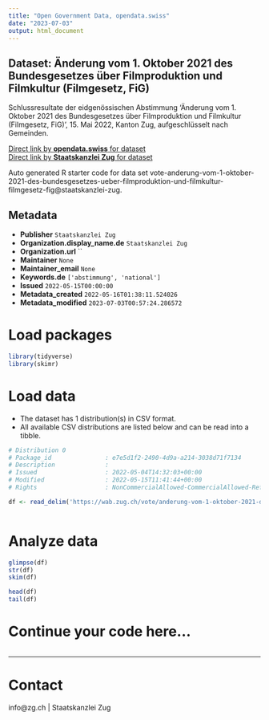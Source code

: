 ```yaml
---
title: "Open Government Data, opendata.swiss"
date: "2023-07-03"
output: html_document
---
```


## Dataset: Änderung vom 1. Oktober 2021 des Bundesgesetzes über Filmproduktion und Filmkultur (Filmgesetz, FiG)

Schlussresultate der eidgenössischen Abstimmung 'Änderung vom 1. Oktober 2021 des Bundesgesetzes über Filmproduktion und Filmkultur (Filmgesetz, FiG)', 15. Mai 2022, Kanton Zug, aufgeschlüsselt nach Gemeinden.

[Direct link by **opendata.swiss** for dataset](https://opendata.swiss/de/dataset/anderung-vom-1-oktober-2021-des-bundesgesetzes-uber-filmproduktion-und-filmkultur-filmgesetz-fi)<br>
[Direct link by **Staatskanzlei Zug** for dataset](https://wab.zug.ch/vote/anderung-vom-1-oktober-2021-des-bundesgesetzes-ueber-filmproduktion-und-filmkultur-filmgesetz-fig/data)

Auto generated R starter code for data set vote-anderung-vom-1-oktober-2021-des-bundesgesetzes-ueber-filmproduktion-und-filmkultur-filmgesetz-fig@staatskanzlei-zug.

## Metadata

- **Publisher** `Staatskanzlei Zug`
- **Organization.display_name.de** `Staatskanzlei Zug`
- **Organization.url** ``
- **Maintainer** `None`
- **Maintainer_email** `None`
- **Keywords.de** `['abstimmung', 'national']`
- **Issued** `2022-05-15T00:00:00`
- **Metadata_created** `2022-05-16T01:38:11.524026`
- **Metadata_modified** `2023-07-03T00:57:24.286572`


# Load packages

```r

library(tidyverse)
library(skimr)

```

# Load data

-   The dataset has 1 distribution(s) in CSV format.
-   All available CSV distributions are listed below and can be read into a tibble.

```r

# Distribution 0
# Package_id               : e7e5d1f2-2490-4d9a-a214-3038d71f7134
# Description              : 
# Issued                   : 2022-05-04T14:32:03+00:00
# Modified                 : 2022-05-15T11:41:44+00:00
# Rights                   : NonCommercialAllowed-CommercialAllowed-ReferenceRequired

df <- read_delim('https://wab.zug.ch/vote/anderung-vom-1-oktober-2021-des-bundesgesetzes-ueber-filmproduktion-und-filmkultur-filmgesetz-fig/data-csv')



```

# Analyze data

```r

glimpse(df)
str(df)
skim(df)

head(df)
tail(df)

```

# Continue your code here...

```r

```

------------------------------------------------------------------------

# Contact

info@zg.ch | Staatskanzlei Zug
